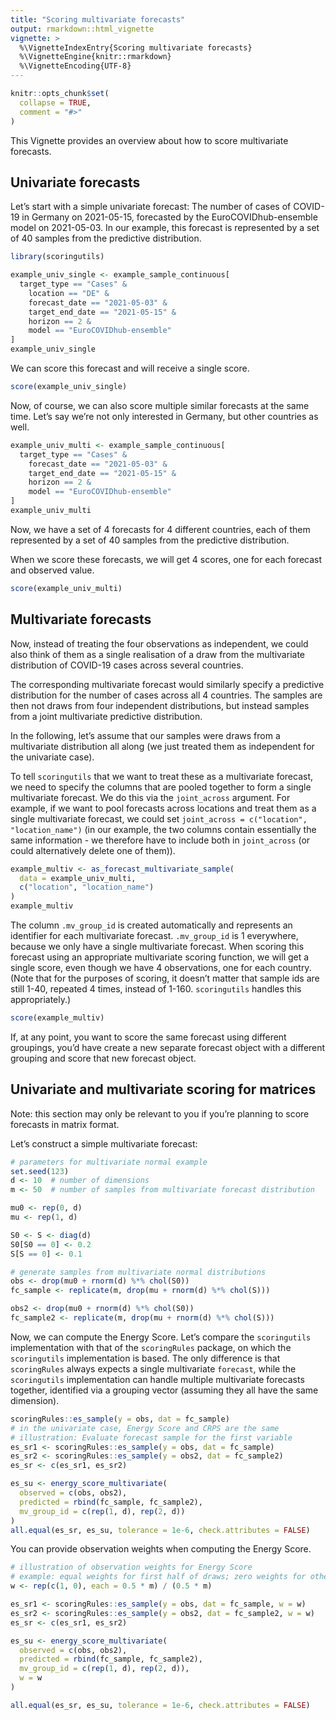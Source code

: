 ```yaml
---
title: "Scoring multivariate forecasts"
output: rmarkdown::html_vignette
vignette: >
  %\VignetteIndexEntry{Scoring multivariate forecasts}
  %\VignetteEngine{knitr::rmarkdown}
  %\VignetteEncoding{UTF-8}
---
```


```r
knitr::opts_chunk$set(
  collapse = TRUE,
  comment = "#>"
)
```
This Vignette provides an overview about how to score multivariate forecasts.


## Univariate forecasts

Let's start with a simple univariate forecast: The number of cases of COVID-19 in Germany on 2021-05-15, forecasted by the EuroCOVIDhub-ensemble model on 2021-05-03. In our example, this forecast is represented by a set of 40 samples from the predictive distribution.

```r
library(scoringutils)

example_univ_single <- example_sample_continuous[
  target_type == "Cases" &
    location == "DE" &
    forecast_date == "2021-05-03" &
    target_end_date == "2021-05-15" &
    horizon == 2 &
    model == "EuroCOVIDhub-ensemble"
]
example_univ_single
```

We can score this forecast and will receive a single score.
```r
score(example_univ_single)
```

Now, of course, we can also score multiple similar forecasts at the same time. Let's say we're not only interested in Germany, but other countries as well.

```r
example_univ_multi <- example_sample_continuous[
  target_type == "Cases" &
    forecast_date == "2021-05-03" &
    target_end_date == "2021-05-15" &
    horizon == 2 &
    model == "EuroCOVIDhub-ensemble"
]
example_univ_multi
```

Now, we have a set of 4 forecasts for 4 different countries, each of them represented by a set of 40 samples from the predictive distribution.

When we score these forecasts, we will get 4 scores, one for each forecast and observed value.
```r
score(example_univ_multi)
```

## Multivariate forecasts

Now, instead of treating the four observations as independent, we could also think of them as a single realisation of a draw from the multivariate distribution of COVID-19 cases across several countries.

The corresponding multivariate forecast would similarly specify a predictive distribution for the number of cases across all 4 countries. The samples are then not draws from four independent distributions, but instead samples from a joint multivariate predictive distribution.

In the following, let's assume that our samples were draws from a multivariate distribution all along (we just treated them as independent for the univariate case).

To tell `scoringutils` that we want to treat these as a multivariate forecast, we need to specify the columns that are pooled together to form a single multivariate forecast. We do this via the `joint_across` argument. For example, if we want to pool forecasts across locations and treat them as a single multivariate forecast, we could set `joint_across = c("location", "location_name")` (in our example, the two columns contain essentially the same information - we therefore have to include both in `joint_across` (or could alternatively delete one of them)).

```r
example_multiv <- as_forecast_multivariate_sample(
  data = example_univ_multi,
  c("location", "location_name")
)
example_multiv
```

The column `.mv_group_id` is created automatically and represents an identifier for each multivariate forecast. `.mv_group_id` is 1 everywhere, because we only have a single multivariate forecast. When scoring this forecast using an appropriate multivariate scoring function, we will get a single score, even though we have 4 observations, one for each country. (Note that for the purposes of scoring, it doesn't matter that sample ids are still 1-40, repeated 4 times, instead of 1-160. `scoringutils` handles this appropriately.)

```r
score(example_multiv)
```

If, at any point, you want to score the same forecast using different groupings, you'd have create a new separate forecast object with a different grouping and score that new forecast object.

<!-- ## Details on the grouping - WIP

As mentioned above, you can set the grouping with the `set_grouping` function. This will return the original data with an additional column `.mv_group_id` that indicates the group each observation belongs to.

Alternatively, you can set the grouping right when creating the forecast.


forecast <- as_forecast_sample(
  example_sample_continuous,
  grouping = c("target_end_date", "target_type", "forecast_date", "model", "horizon")
)

forecast -->



## Univariate and multivariate scoring for matrices

Note: this section may only be relevant to you if you're planning to score forecasts in matrix format.

Let's construct a simple multivariate forecast:

```r
# parameters for multivariate normal example
set.seed(123)
d <- 10  # number of dimensions
m <- 50  # number of samples from multivariate forecast distribution

mu0 <- rep(0, d)
mu <- rep(1, d)

S0 <- S <- diag(d)
S0[S0 == 0] <- 0.2
S[S == 0] <- 0.1

# generate samples from multivariate normal distributions
obs <- drop(mu0 + rnorm(d) %*% chol(S0))
fc_sample <- replicate(m, drop(mu + rnorm(d) %*% chol(S)))

obs2 <- drop(mu0 + rnorm(d) %*% chol(S0))
fc_sample2 <- replicate(m, drop(mu + rnorm(d) %*% chol(S)))
```

Now, we can compute the Energy Score. Let's compare the `scoringutils` implementation with that of the `scoringRules` package, on which the `scoringutils` implementation is based. The only difference is that `scoringRules` always expects a single multivariate `forecast`, while the `scoringutils` implementation can handle multiple multivariate forecasts together, identified via a grouping vector (assuming they all have the same dimension).

```r
scoringRules::es_sample(y = obs, dat = fc_sample)
# in the univariate case, Energy Score and CRPS are the same
# illustration: Evaluate forecast sample for the first variable
es_sr1 <- scoringRules::es_sample(y = obs, dat = fc_sample)
es_sr2 <- scoringRules::es_sample(y = obs2, dat = fc_sample2)
es_sr <- c(es_sr1, es_sr2)

es_su <- energy_score_multivariate(
  observed = c(obs, obs2),
  predicted = rbind(fc_sample, fc_sample2),
  mv_group_id = c(rep(1, d), rep(2, d))
)
all.equal(es_sr, es_su, tolerance = 1e-6, check.attributes = FALSE)
```

You can provide observation weights when computing the Energy Score.

```r
# illustration of observation weights for Energy Score
# example: equal weights for first half of draws; zero weights for other draws
w <- rep(c(1, 0), each = 0.5 * m) / (0.5 * m)

es_sr1 <- scoringRules::es_sample(y = obs, dat = fc_sample, w = w)
es_sr2 <- scoringRules::es_sample(y = obs2, dat = fc_sample2, w = w)
es_sr <- c(es_sr1, es_sr2)

es_su <- energy_score_multivariate(
  observed = c(obs, obs2),
  predicted = rbind(fc_sample, fc_sample2),
  mv_group_id = c(rep(1, d), rep(2, d)),
  w = w
)

all.equal(es_sr, es_su, tolerance = 1e-6, check.attributes = FALSE)
```
